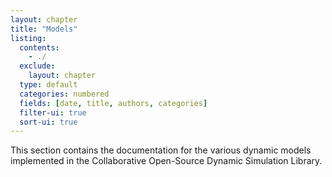 ```yaml
---
layout: chapter
title: "Models"
listing:
  contents: 
    - ./
  exclude:
    layout: chapter
  type: default
  categories: numbered
  fields: [date, title, authors, categories]
  filter-ui: true
  sort-ui: true
---
```


This section contains the documentation for the various dynamic models implemented in the Collaborative Open-Source Dynamic Simulation Library.
